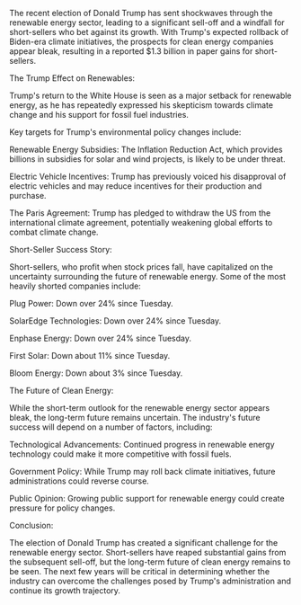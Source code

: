 The recent election of Donald Trump has sent shockwaves through the renewable energy sector, leading to a significant sell-off and a windfall for short-sellers who bet against its growth. With Trump's expected rollback of Biden-era climate initiatives, the prospects for clean energy companies appear bleak, resulting in a reported $1.3 billion in paper gains for short-sellers.

The Trump Effect on Renewables:

Trump's return to the White House is seen as a major setback for renewable energy, as he has repeatedly expressed his skepticism towards climate change and his support for fossil fuel industries.

Key targets for Trump's environmental policy changes include:

Renewable Energy Subsidies: The Inflation Reduction Act, which provides billions in subsidies for solar and wind projects, is likely to be under threat.

Electric Vehicle Incentives: Trump has previously voiced his disapproval of electric vehicles and may reduce incentives for their production and purchase.

The Paris Agreement: Trump has pledged to withdraw the US from the international climate agreement, potentially weakening global efforts to combat climate change.

Short-Seller Success Story:

Short-sellers, who profit when stock prices fall, have capitalized on the uncertainty surrounding the future of renewable energy. Some of the most heavily shorted companies include:

Plug Power: Down over 24% since Tuesday.

SolarEdge Technologies: Down over 24% since Tuesday.

Enphase Energy: Down over 24% since Tuesday.

First Solar: Down about 11% since Tuesday.

Bloom Energy: Down about 3% since Tuesday.

The Future of Clean Energy:

While the short-term outlook for the renewable energy sector appears bleak, the long-term future remains uncertain. The industry's future success will depend on a number of factors, including:

Technological Advancements: Continued progress in renewable energy technology could make it more competitive with fossil fuels.

Government Policy: While Trump may roll back climate initiatives, future administrations could reverse course.

Public Opinion: Growing public support for renewable energy could create pressure for policy changes.

Conclusion:

The election of Donald Trump has created a significant challenge for the renewable energy sector. Short-sellers have reaped substantial gains from the subsequent sell-off, but the long-term future of clean energy remains to be seen. The next few years will be critical in determining whether the industry can overcome the challenges posed by Trump's administration and continue its growth trajectory.

